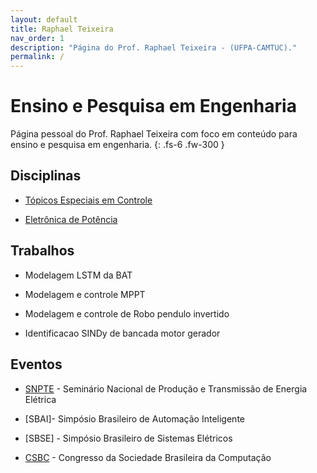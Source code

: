 ```yaml
---
layout: default
title: Raphael Teixeira
nav_order: 1
description: "Página do Prof. Raphael Teixeira - (UFPA-CAMTUC)."
permalink: /
---
```


# Ensino e Pesquisa em Engenharia

Página pessoal do Prof. Raphael Teixeira com foco em conteúdo para ensino e pesquisa em engenharia.
{: .fs-6 .fw-300 }

## Disciplinas

- [Tópicos Especiais em Controle](https://raphateixeira.github.io/MateriaisEletricos/)

- [Eletrônica de Potência](https://raphateixeira.github.io/MateriaisEletricos/)


## Trabalhos

- Modelagem LSTM da BAT

- Modelagem e controle MPPT

- Modelagem e controle de Robo pendulo invertido

- Identificacao SINDy de bancada motor gerador

## Eventos

- [SNPTE](https://xxviisnptee.com.br/) - Seminário Nacional de Produção e Transmissão de Energia Elétrica

- [SBAI]- Simpósio Brasileiro de Automação Inteligente

- [SBSE] - Simpósio Brasileiro de Sistemas Elétricos

- [CSBC](https://csbc.sbc.org.br/2023/) - Congresso da Sociedade Brasileira da Computação

